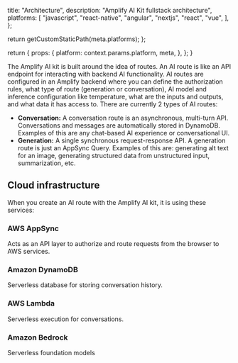
  title: "Architecture",
  description:
    "Amplify AI Kit fullstack architecture",
  platforms: [
    "javascript",
    "react-native",
    "angular",
    "nextjs",
    "react",
    "vue",
  ],
};

  return getCustomStaticPath(meta.platforms);
};

  return {
    props: {
      platform: context.params.platform,
      meta,
    },
  };
}



The Amplify AI kit is built around the idea of routes. An AI route is like an API endpoint for interacting with backend AI functionality. AI routes are configured in an Amplify backend where you can define the authorization rules, what type of route (generation or conversation), AI model and inference configuration like temperature, what are the inputs and outputs, and what data it has access to. There are currently 2 types of AI routes:

* **Conversation:** A conversation route is an asynchronous, multi-turn API. Conversations and messages are automatically stored in DynamoDB. Examples of this are any chat-based AI experience or conversational UI.
* **Generation:** A single synchronous request-response API. A generation route is just an AppSync Query. Examples of this are: generating alt text for an image, generating structured data from unstructured input, summarization, etc.


## Cloud infrastructure

When you create an AI route with the Amplify AI kit, it is using these services:

### AWS AppSync
Acts as an API layer to authorize and route requests from the browser to AWS services. 

### Amazon DynamoDB
Serverless database for storing conversation history.

### AWS Lambda
Serverless execution for conversations. 

### Amazon Bedrock
Serverless foundation models

